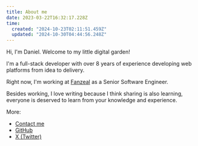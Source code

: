 ```yaml
---
title: About me
date: 2023-03-22T16:32:17.228Z
time:
  created: "2024-10-23T02:11:51.459Z"
  updated: "2024-10-30T04:44:56.248Z"
---
```


Hi, I'm Daniel. Welcome to my little digital garden!

I'm a full-stack developer with over 8 years of experience developing web platforms from idea to delivery.

Right now, I'm working at [Fanzeal](https://fanzeal.com) as a Senior Software Engineer.

Besides working, I love writing because I think sharing is also learning, everyone is deserved to learn from your knowledge and experience.


More:

- [Contact me](mailto:me@thien.dev)
- [GitHub](https://github.com/tatthien)
- [X (Twitter)](https://x.com/hey_thien)

